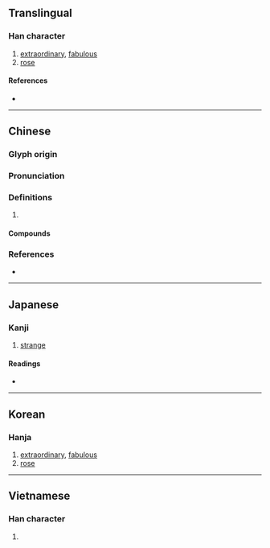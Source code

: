 {{character info/new}}
==Translingual==

===Han character===
{{Han char|rn=96|rad=玉|as=10|sn=14|four=16113|canj=MGHUI|ids=⿰𤣩鬼}}

# [[extraordinary]], [[fabulous]]
# [[rose]]

====References====
* {{Han ref|kx=0739.160|dkj=21164|dj=1149.210|hdz=21127.060|uh=7470|ud=29808|bh=BAC0|bd=47808}}

----

==Chinese==
{{zh-forms|alt=瓌}}

===Glyph origin===
{{Han etym}}

===Pronunciation===
{{zh-pron
|m=guī
|c=gwai1,gwai3
|mn=ml:kui/kùi
|mn_note=kui - literary; kùi - vernacular (俗)
|mc=y
|oc=y
|cat=
}}

===Definitions===
{{zh-hanzi}}

# {{rfdef|zh}}

====Compounds====
{{zh-der|奇文瑰句|奇節瑰行|玫瑰|玫瑰紅|玫瑰花|瑰儒|瑰奇|瑰姿|瑰寶|瑰岸|瑰怪|瑰意琦行|瑰瑋|瑰異|瑰禽怪獸|瑰詭|瑰逸|瑰邁|瑰麗|瓊瑰|節行瑰奇|迷你玫瑰|玫瑰灣}}

===References===
* {{R:yue:Hanzi}}

----

==Japanese==

===Kanji===
{{ja-kanji|grade=|rs=玉10}}

# [[strange]]

====Readings====
* {{ja-readings
|goon=け
|kanon=かい
|kun=たま-, めずら-し.い
|nanori=
}}

----

==Korean==

===Hanja===
{{ko-hanja|hangeul=괴|eumhun=|rv=goe|mr=koe|y=koy}}

# [[extraordinary]], [[fabulous]]
# [[rose]]

----

==Vietnamese==

===Han character===
{{vi-hantu|[[côi]], [[khôi]]|rs=玉10}}

# {{rfdef|vi|sort=玉10}}